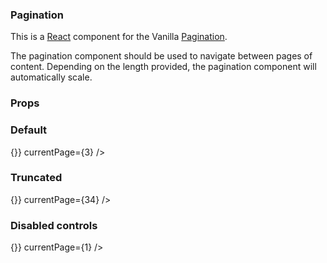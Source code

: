 

<Meta title="Pagination" component={Pagination} />

### Pagination

This is a [React](https://reactjs.org/) component for the Vanilla [Pagination](https://docs.vanillaframework.io/patterns/pagination/).

The pagination component should be used to navigate between pages of content. Depending on the length provided, the pagination component will automatically scale.

### Props

<ArgsTable of={Pagination} />

### Default

<Canvas>
  <Story name="Default">
    <Pagination
      itemsPerPage={20}
      totalItems={100}
      paginate={() => {}}
      currentPage={3}
    />
  </Story>
</Canvas>

### Truncated

<Canvas>
  <Story name="Truncated">
    <Pagination
      itemsPerPage={10}
      totalItems={1000}
      paginate={() => {}}
      currentPage={34}
    />
  </Story>
</Canvas>

### Disabled controls

<Canvas>
  <Story name="Disabled controls">
    <Pagination
      itemsPerPage={20}
      totalItems={100}
      paginate={() => {}}
      currentPage={1}
    />
  </Story>
</Canvas>

